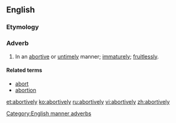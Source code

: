 ==English==

===Etymology===
{{suffix|abortive|ly}}

===Adverb===
{{en-adv}}

#In an [[abortive]] or [[untimely]] manner; [[immaturely]]; [[fruitlessly]].

====Related terms====
*[[abort]]
*[[abortion]]

[[Category:English manner adverbs]]

[[et:abortively]]
[[ko:abortively]]
[[ru:abortively]]
[[vi:abortively]]
[[zh:abortively]]